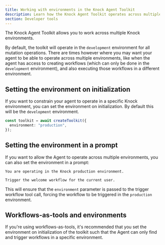 ```yaml
---
title: Working with environments in the Knock Agent Toolkit
description: Learn how the Knock Agent Toolkit operates across multiple environments in your Knock account.
section: Developer tools
---
```


The Knock Agent Toolkit allows you to work across multiple Knock environments.

By default, the toolkit will operate in the `development` environment for all mutation operations. There are times however where you may want your agent to be able to operate across multiple environments, like when the agent has access to creating workflows (which can only be done in the `development` environment), and also executing those workflows in a different environment.

## Setting the environment on initialization

If you want to constrain your agent to operate in a specific Knock environment, you can set the environment on initialization. By default this will be the `development` environment.

```typescript
const toolkit = await createToolkit({
  environment: "production",
});
```

## Setting the environment in a prompt

If you want to allow the Agent to operate across multiple environments, you can also set the environment in a prompt:

```plaintext
You are operating in the Knock production environment.

Trigger the welcome workflow for the current user.
```

This will ensure that the `environment` parameter is passed to the trigger workflow tool call, forcing the workflow to be triggered in the `production` environment.

## Workflows-as-tools and environments

If you're using workflows-as-tools, it's recommended that you set the environment on initialization of the toolkit such that the Agent can only find and trigger workflows in a specific environment.
